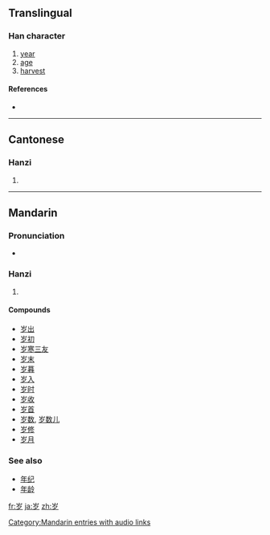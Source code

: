 {{also|歲}}
==Translingual==

===Han character===
{{Han char|rn=46|rad=山|as=03|sn=6|four=|canj=山弓戈 (UNI)}}

# [[year]]
# [[age]]
# [[harvest]]

====References====
* {{Han ref|kx=0307.271|hdz=10761.180|uh=5C81|ud=23681}}

----

==Cantonese==

===Hanzi===
{{yue-hanzi|jyut=|y=seui3|tra=歲}}

# {{defn|Cantonese}}

----

==Mandarin==

===Pronunciation===
* {{audio|zh-suì.ogg|audio}}

===Hanzi===
{{cmn-hanzi|tra=歲|pin=[[suì]] ([[sui4]])|wg=sui<sup>4</sup>}}

# {{defn|Mandarin}}

====Compounds====
* [[岁出]]
* [[岁初]]
* [[岁寒三友]]
* [[岁末]]
* [[岁暮]]
* [[岁入]]
* [[岁时]]
* [[岁收]]
* [[岁首]]
* [[岁数]], [[岁数儿]]
* [[岁修]]
* [[岁月]]

===See also===
*[[年纪]]
*[[年龄]]

[[Category:Mandarin entries with audio links]]

[[fr:岁]]
[[ja:岁]]
[[zh:岁]]